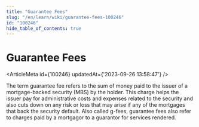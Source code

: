 ```yaml
---
title: "Guarantee Fees"
slug: "/en/learn/wiki/guarantee-fees-100246"
id: "100246"
hide_table_of_contents: true
---
```



# Guarantee Fees

<ArticleMeta id={100246} updatedAt={'2023-09-26 13:58:47'} />
<div className='border-solid border-b border-t-0 my-4 border-[var(--ifm-color-gray-300)]' />

The term guarantee fee refers to the sum of money paid to the issuer of a mortgage-backed security (MBS) by the holder. This charge helps the issuer pay for administrative costs and expenses related to the security and also cuts down on any risk or loss that may arise if any of the mortgages that back the security default. Also called g-fees, guarantee fees also refer to charges paid by a mortgagor to a guarantor for services rendered.
